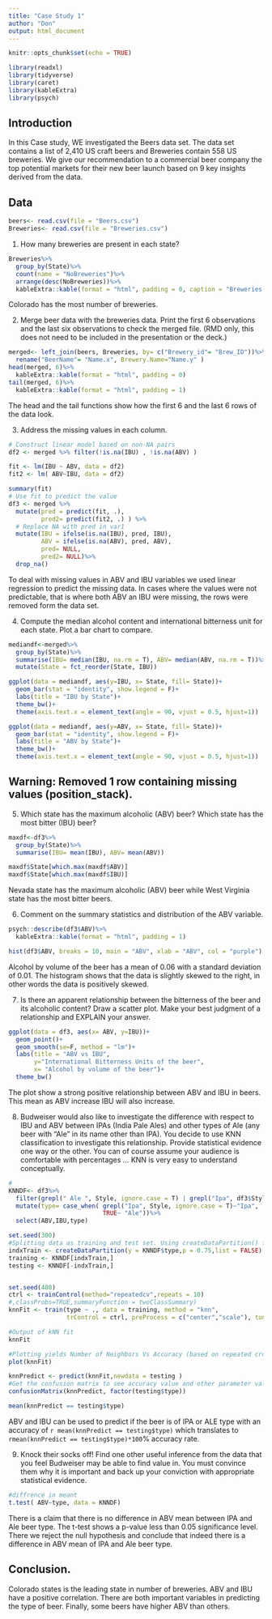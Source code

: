 ```yaml
---
title: "Case Study 1"
author: "Don"
output: html_document
---
```


```r
knitr::opts_chunk$set(echo = TRUE)

library(readxl)
library(tidyverse)
library(caret)
library(kableExtra)
library(psych)
```

## Introduction 
In this Case study, WE investigated the Beers data set. The data set contains a list of 2,410 US craft beers and Breweries contain 558 US breweries. We give our recommendation to a commercial beer company the top potential markets for their new beer launch based on 9 key insights derived from the data. 

## Data 
```r
beers<- read.csv(file = "Beers.csv")
Breweries<- read.csv(file = "Breweries.csv")
```

1.   How many breweries are present in each state?

```r
Breweries%>%
  group_by(State)%>%
  count(name = "NoBreweries")%>%
  arrange(desc(NoBreweries))%>%
  kableExtra::kable(format = "html", padding = 0, caption = "Breweries per State")
```

Colorado has the most number of breweries.
 
2.   Merge beer data with the breweries data. Print the first 6 observations and the last six observations to check the merged file.  (RMD only, this does not need to be included in the presentation or the deck.)

```r
merged<- left_join(beers, Breweries, by= c("Brewery_id"= "Brew_ID"))%>%
  rename("BeerName"= "Name.x", Brewery.Name="Name.y" )
head(merged, 6)%>%
  kableExtra::kable(format = "html", padding = 0)
tail(merged, 6)%>%
  kableExtra::kable(format = "html", padding = 1)
```

The head and the tail functions show how the first 6 and the last 6 rows of the data look. 

3.   Address the missing values in each column.

```r
# Construct linear model based on non-NA pairs
df2 <- merged %>% filter(!is.na(IBU) , !is.na(ABV) )

fit <- lm(IBU ~ ABV, data = df2)
fit2 <- lm( ABV~IBU, data = df2)

summary(fit)
# Use fit to predict the value
df3 <- merged %>% 
  mutate(pred = predict(fit, .),
         pred2= predict(fit2, .) ) %>%
  # Replace NA with pred in var1
  mutate(IBU = ifelse(is.na(IBU), pred, IBU),
         ABV = ifelse(is.na(ABV), pred, ABV),
         pred= NULL,
         pred2= NULL)%>%
  drop_na()
```
To deal with missing values in ABV and IBU variables we used linear regression to predict the missing data. In cases where the values were not predictable, that is where both ABV an IBU were missing, the rows were removed form the data set. 

4.   Compute the median alcohol content and international bitterness unit for each state. Plot a bar chart to compare.

```r
mediandf<-merged%>%
  group_by(State)%>%
  summarise(IBU= median(IBU, na.rm = T), ABV= median(ABV, na.rm = T))%>%
  mutate(State = fct_reorder(State, IBU)) 

ggplot(data = mediandf, aes(y=IBU, x= State, fill= State))+
  geom_bar(stat = "identity", show.legend = F)+
  labs(title = "IBU by State")+
  theme_bw()+
  theme(axis.text.x = element_text(angle = 90, vjust = 0.5, hjust=1))

ggplot(data = mediandf, aes(y=ABV, x= State, fill= State))+
  geom_bar(stat = "identity", show.legend = F)+
  labs(title = "ABV by State")+
  theme_bw()+
  theme(axis.text.x = element_text(angle = 90, vjust = 0.5, hjust=1))
```
## Warning: Removed 1 row containing missing values (position_stack).

5. Which state has the maximum alcoholic (ABV) beer? Which state has the most bitter (IBU) beer?

```r
maxdf<-df3%>%
  group_by(State)%>%
  summarise(IBU= mean(IBU), ABV= mean(ABV))

maxdf$State[which.max(maxdf$ABV)]
maxdf$State[which.max(maxdf$IBU)]
```
Nevada state has the maximum alcoholic (ABV) beer while West Virginia state has the most bitter beers. 


6.   Comment on the summary statistics and distribution of the ABV variable.

```r

psych::describe(df3$ABV)%>%
  kableExtra::kable(format = "html", padding = 1)

hist(df3$ABV, breaks = 10, main = "ABV", xlab = "ABV", col = "purple")
```

Alcohol by volume of the beer has a mean of 0.06 with a standard deviation of 0.01. The histogram shows that the data is slightly skewed to the right, in other words the data is positively skewed.  

7.   Is there an apparent relationship between the bitterness of the beer and its alcoholic content? Draw a scatter plot.  Make your best judgment of a relationship and EXPLAIN your answer.
```r
ggplot(data = df3, aes(x= ABV, y=IBU))+
  geom_point()+
  geom_smooth(se=F, method = "lm")+
  labs(title = "ABV vs IBU",
       y="International Bitterness Units of the beer",
       x= "Alcohol by volume of the beer")+
  theme_bw()
```

The plot show a strong positive relationship between ABV and IBU in beers. This mean as ABV increase IBU will also increase. 

8.  Budweiser would also like to investigate the difference with respect to IBU and ABV between IPAs (India Pale Ales) and other types of Ale (any beer with “Ale” in its name other than IPA).  You decide to use KNN classification to investigate this relationship.  Provide statistical evidence one way or the other. You can of course assume your audience is comfortable with percentages … KNN is very easy to understand conceptually.

```r
#
KNNDF<- df3%>%
  filter(grepl(" Ale ", Style, ignore.case = T) | grepl("Ipa", df3$Style, ignore.case = T))%>%
  mutate(type= case_when( grepl("Ipa", Style, ignore.case = T)~"Ipa",
                          TRUE~ "Ale"))%>%
  select(ABV,IBU,type)

set.seed(300)
#Splitting data as training and test set. Using createDataPartition() function from caret
indxTrain <- createDataPartition(y = KNNDF$type,p = 0.75,list = FALSE)
training <- KNNDF[indxTrain,]
testing <- KNNDF[-indxTrain,]


set.seed(400)
ctrl <- trainControl(method="repeatedcv",repeats = 10) 
#,classProbs=TRUE,summaryFunction = twoClassSummary)
knnFit <- train(type ~ ., data = training, method = "knn", 
                trControl = ctrl, preProcess = c("center","scale"), tuneLength = 20)

#Output of kNN fit
knnFit

#Plotting yields Number of Neighbors Vs Accuracy (based on repeated cross validation)
plot(knnFit)

knnPredict <- predict(knnFit,newdata = testing )
#Get the confusion matrix to see accuracy value and other parameter values
confusionMatrix(knnPredict, factor(testing$type))

mean(knnPredict == testing$type)
```


ABV and IBU can be used to predict if the beer is of IPA or ALE type with an accuracy of `r mean(knnPredict == testing$type)` which translates to `rmean(knnPredict == testing$type)*100`% accuracy rate. 

9. Knock their socks off!  Find one other useful inference from the data that you feel Budweiser may be able to find value in.  You must convince them why it is important and back up your conviction with appropriate statistical evidence. 
```r
#diffrence in meant
t.test( ABV~type, data = KNNDF)
```

There is a claim that there is no difference in ABV mean between IPA and Ale beer type. The t-test shows a p-value less than 0.05 significance level. There we reject the null hypothesis and conclude that indeed there is a difference in ABV mean of IPA and Ale beer type. 

## Conclusion.

Colorado states is the leading state in number of breweries. ABV and IBU have a positive correlation. There are both important variables in predicting the type of beer. Finally, some beers have higher ABV than others. 
